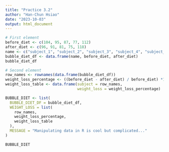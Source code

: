 ```yaml
---
title: "Practice 3.2"
author: "Han-Chun Hsiao"
date: "2023-10-03"
output: html_document
---
```


```r
# First element
before_diet <- c(104, 95, 87, 77, 112)
after_diet <- c(96, 91, 81, 75, 118)
name <- c("subject_1", "subject_2", "subject_3", "subject_4", "subject_5")
bubble_diet_df <- data.frame(name, before_diet, after_diet)
bubble_diet_df

# Second element
row_names <- rownames(data.frame(bubble_diet_df))
weight_loss_percentage <- ((before_diet - after_diet) / before_diet) *100
weight_loss_table <- data.frame(subject = row_names, 
                                weight_loss = weight_loss_percentage)

BUBBLE_DIET <- list(
  BUBBLE_DIET_DF = bubble_diet_df,
  WEIGHT_LOSS = list(
    row_names,
    weight_loss_percentage,
    weight_loss_table
  ),
  MESSAGE = "Manipulating data in R is cool but complicated..."
)

BUBBLE_DIET

```

